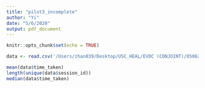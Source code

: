```yaml
---
title: "pilot3_incomplete"
author: "Yi"
date: "5/6/2020"
output: pdf_document
---
```


```r
knitr::opts_chunk$set(echo = TRUE)
```

```r
data <- read.csv('/Users/zhan039/Desktop/USC_HEAL/EVOC (CONJOINT)/05062020/prolific_export_5e69822068561d23c0fbaf1b-2.csv', stringsAsFactors = FALSE)
```

```r
mean(data$time_taken)
length(unique(data$session_id))
median(data$time_taken)
```

